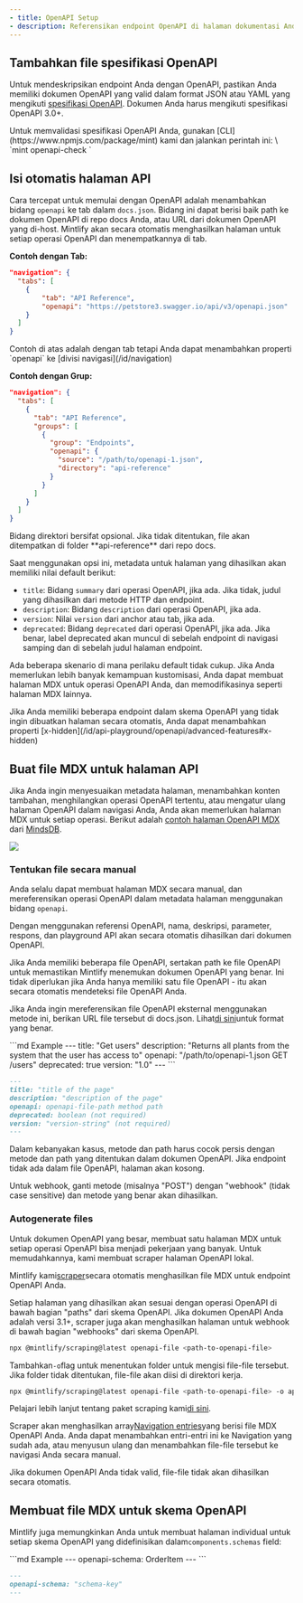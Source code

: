 ```yaml
---
- title: OpenAPI Setup
- description: Referensikan endpoint OpenAPI di halaman dokumentasi Anda
---
```


## Tambahkan file spesifikasi OpenAPI

Untuk mendeskripsikan endpoint Anda dengan OpenAPI, pastikan Anda memiliki dokumen OpenAPI yang valid dalam format JSON atau YAML yang mengikuti [spesifikasi OpenAPI](https://swagger.io/specification/). Dokumen Anda harus mengikuti spesifikasi OpenAPI 3.0+.

<Tip>
  Untuk memvalidasi spesifikasi OpenAPI Anda, gunakan [CLI](https://www.npmjs.com/package/mint) kami dan jalankan perintah ini: \
  `mint openapi-check <openapiFilenameOrUrl>`
</Tip>

## Isi otomatis halaman API

Cara tercepat untuk memulai dengan OpenAPI adalah menambahkan bidang `openapi` ke tab dalam `docs.json`. Bidang ini dapat berisi baik path ke dokumen OpenAPI di repo docs Anda, atau URL dari dokumen OpenAPI yang di-host. Mintlify akan secara otomatis menghasilkan halaman untuk setiap operasi OpenAPI dan menempatkannya di tab.

**Contoh dengan Tab:**

```json {5}
"navigation": {
  "tabs": [
    {
        "tab": "API Reference",
        "openapi": "https://petstore3.swagger.io/api/v3/openapi.json"
    }
  ]
}
```

<Note>
  Contoh di atas adalah dengan tab tetapi Anda dapat menambahkan properti `openapi` ke [divisi navigasi](/id/navigation)
</Note>

**Contoh dengan Grup:**

```json {8-11}
"navigation": {
  "tabs": [
    {
      "tab": "API Reference",
      "groups": [
        {
          "group": "Endpoints",
          "openapi": {
            "source": "/path/to/openapi-1.json",
            "directory": "api-reference"
          }
        }
      ]
    }
  ]
}
```

<Note>
  Bidang direktori bersifat opsional. Jika tidak ditentukan, file akan ditempatkan di folder **api-reference** dari repo docs.
</Note>

Saat menggunakan opsi ini, metadata untuk halaman yang dihasilkan akan memiliki nilai default berikut:

* `title`: Bidang `summary` dari operasi OpenAPI, jika ada. Jika tidak, judul yang dihasilkan dari metode HTTP dan endpoint.
* `description`: Bidang `description` dari operasi OpenAPI, jika ada.
* `version`: Nilai `version` dari anchor atau tab, jika ada.
* `deprecated`: Bidang `deprecated` dari operasi OpenAPI, jika ada. Jika benar, label deprecated akan muncul di sebelah endpoint di navigasi samping dan di sebelah judul halaman endpoint.

Ada beberapa skenario di mana perilaku default tidak cukup. Jika Anda memerlukan lebih banyak kemampuan kustomisasi, Anda dapat membuat halaman MDX untuk operasi OpenAPI Anda, dan memodifikasinya seperti halaman MDX lainnya.

<Tip>
  Jika Anda memiliki beberapa endpoint dalam skema OpenAPI yang tidak ingin dibuatkan halaman secara otomatis, Anda dapat menambahkan properti [x-hidden](/id/api-playground/openapi/advanced-features#x-hidden)
</Tip>

## Buat file MDX untuk halaman API

Jika Anda ingin menyesuaikan metadata halaman, menambahkan konten tambahan, menghilangkan operasi OpenAPI tertentu, atau mengatur ulang halaman OpenAPI dalam navigasi Anda, Anda akan memerlukan halaman MDX untuk setiap operasi. Berikut adalah [contoh halaman OpenAPI MDX](https://github.com/mindsdb/mindsdb/blob/main/docs/rest/databases/create-databases.mdx) dari [MindsDB](https://docs.mindsdb.com/rest/databases/create-databases).

![](/images/mindsdb.png)

### Tentukan file secara manual

Anda selalu dapat membuat halaman MDX secara manual, dan mereferensikan operasi OpenAPI dalam metadata halaman menggunakan bidang `openapi`.

<Snippet file="api-playground/openapi.mdx" />

Dengan menggunakan referensi OpenAPI, nama, deskripsi, parameter, respons, dan playground API akan secara otomatis dihasilkan dari dokumen OpenAPI.

Jika Anda memiliki beberapa file OpenAPI, sertakan path ke file OpenAPI untuk memastikan Mintlify menemukan dokumen OpenAPI yang benar. Ini tidak diperlukan jika Anda hanya memiliki satu file OpenAPI - itu akan secara otomatis mendeteksi file OpenAPI Anda.

Jika Anda ingin mereferensikan file OpenAPI eksternal menggunakan metode ini, berikan URL file tersebut di docs.json. Lihat[di sini](https://mintlify.com/docssettings#param-source-4)untuk format yang benar.

<CodeGroup>
  ```md Example
  ---
  title: "Get users"
  description: "Returns all plants from the system that the user has access to"
  openapi: "/path/to/openapi-1.json GET /users"
  deprecated: true
  version: "1.0"
  ---
  ```

  ```md Format
  ---
  title: "title of the page"
  description: "description of the page"
  openapi: openapi-file-path method path
  deprecated: boolean (not required)
  version: "version-string" (not required)
  ---
  ```
</CodeGroup>

<Note>
  Dalam kebanyakan kasus, metode dan path harus cocok persis dengan metode dan path yang ditentukan dalam dokumen OpenAPI. Jika endpoint tidak ada dalam file OpenAPI, halaman akan kosong.

  Untuk webhook, ganti metode (misalnya "POST") dengan "webhook" (tidak case sensitive) dan metode yang benar akan dihasilkan.
</Note>

### Autogenerate files

Untuk dokumen OpenAPI yang besar, membuat satu halaman MDX untuk setiap operasi OpenAPI bisa menjadi pekerjaan yang banyak. Untuk memudahkannya, kami membuat scraper halaman OpenAPI lokal.

Mintlify kami[scraper](https://www.npmjs.com/package/@mintlify/scraping)secara otomatis menghasilkan file MDX untuk endpoint OpenAPI Anda.

Setiap halaman yang dihasilkan akan sesuai dengan operasi OpenAPI di bawah bagian "paths" dari skema OpenAPI. Jika dokumen OpenAPI Anda adalah versi 3.1+, scraper juga akan menghasilkan halaman untuk webhook di bawah bagian "webhooks" dari skema OpenAPI.

```bash
npx @mintlify/scraping@latest openapi-file <path-to-openapi-file>
```

Tambahkan`-o`flag untuk menentukan folder untuk mengisi file-file tersebut. Jika folder tidak ditentukan, file-file akan diisi di direktori kerja.

```bash
npx @mintlify/scraping@latest openapi-file <path-to-openapi-file> -o api-reference
```

Pelajari lebih lanjut tentang paket scraping kami[di sini](https://www.npmjs.com/package/@mintlify/scraping).

Scraper akan menghasilkan array[Navigation entries](settings#structure)yang berisi file MDX OpenAPI Anda. Anda dapat menambahkan entri-entri ini ke Navigation yang sudah ada, atau menyusun ulang dan menambahkan file-file tersebut ke navigasi Anda secara manual.

<Note>
  Jika dokumen OpenAPI Anda tidak valid, file-file tidak akan dihasilkan secara otomatis.
</Note>

## Membuat file MDX untuk skema OpenAPI

Mintlify juga memungkinkan Anda untuk membuat halaman individual untuk setiap skema OpenAPI yang didefinisikan dalam`components.schemas` field:

<CodeGroup>
  ```md Example
  ---
  openapi-schema: OrderItem
  ---
  ```

  ```md Format
  ---
  openapi-schema: "schema-key"
  ---
  ```
</CodeGroup>

